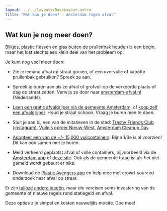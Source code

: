 ```yaml
---
layout: ../../layouts/BaseLayout.astro
title: "Wat kun je doen? - Amsterdam tegen afval"
---
```



## Wat kun je nog meer doen?

Blikjes, plastic flessen en glas buiten de prullenbak houden is een begin, maar het lost slechts een klein deel van het probleem op.

Je kunt nog veel meer doen:

- Zie je iemand afval op straat gooien, of een overvolle of kapotte prullenbak gebruiken? Spreek ze aan.

- Spreek je buren aan als ze afval of grofvuil op de verkeerde plaats of dag op straat zetten. 
  Verwijs ze door naar [amsterdam-afval.nl](https://amsterdam-afval.nl/) (Nederlands).

- [Leen een gratis afvalgrijper via de gemeente Amsterdam](https://www.amsterdam.nl/afval/leen-afvalgrijper-afvalring/), of [koop zelf een afvalgrijper](https://www.bol.com/nl/nl/l/grijpers/30657/). Houd je straat schoon. Vraag je buren mee te doen.

- Sluit je aan bij een van de initatieven in de stad: [Trashy Friends Club (instagram)](https://www.instagram.com/trashyfriendsclub/), [Vuilnis oproer Nieuw-West](https://www.vuilnisoproer.nl/vuilnisoproer), [Amsterdam Cleanup Day](https://www.amsterdamcleanupday.com/).

- [Adopteer een van de +/- 15,000 vuilcontainers](https://www.amsterdam.nl/afval/adopteer-afvalcontainer/#dit-doet-een-containeradoptant). 
  Bijna 1/3e is al voorzien! Dit kan ook samen met je buren.

- Meld verkeerd geplaatst afval of volle containers, bijvoorbeeld via de [Amsterdam app](https://www.amsterdam.nl/contact/amsterdam-app/) of [deze site](https://meldingen.amsterdam.nl/incident/beschrijf). 
  Ook als de gemeente traag is: als het niet gemeld wordt gebeurt er niks.

- Download de [Plastic Avengers app](https://www.plasticsoupsurfer.org/nl/campagnes/the-plastic-avengers-app/) en help mee met crowd-sourced onderzoek naar afval op straat.

Er zijn [talloze andere ideeën](https://www.parool.nl/columns-opinie/lezers-over-opengebroken-prullenbakken-in-amsterdam-in-berlijn-en-kopenhagen-is-deze-oplossing-al-heel-normaal~b93cef88/), maar die vereisen soms investering van de gemeente of nieuwe regels rond statiegeld en afval. 

Deze opties zijn simpel en kosten nauwelijks moeite. Doe mee! 